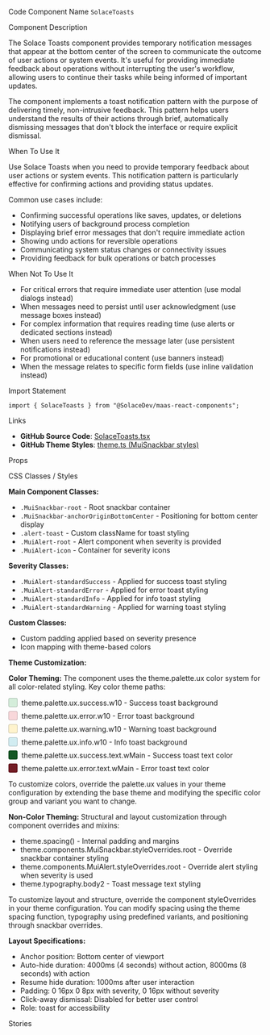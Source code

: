 
<Meta of={SolaceToastsStories} />

<Title>Solace Toasts</Title>

<Description of={SolaceToastsStories} />

<Subtitle>Code Component Name</Subtitle>
`SolaceToasts`

<Subtitle>Component Description</Subtitle>

The Solace Toasts component provides temporary notification messages that appear at the bottom center of the screen to communicate the outcome of user actions or system events. It's useful for providing immediate feedback about operations without interrupting the user's workflow, allowing users to continue their tasks while being informed of important updates.

The component implements a toast notification pattern with the purpose of delivering timely, non-intrusive feedback. This pattern helps users understand the results of their actions through brief, automatically dismissing messages that don't block the interface or require explicit dismissal.

<Subtitle>When To Use It</Subtitle>

Use Solace Toasts when you need to provide temporary feedback about user actions or system events. This notification pattern is particularly effective for confirming actions and providing status updates.

Common use cases include:

- Confirming successful operations like saves, updates, or deletions
- Notifying users of background process completion
- Displaying brief error messages that don't require immediate action
- Showing undo actions for reversible operations
- Communicating system status changes or connectivity issues
- Providing feedback for bulk operations or batch processes

<Subtitle>When Not To Use It</Subtitle>

- For critical errors that require immediate user attention (use modal dialogs instead)
- When messages need to persist until user acknowledgment (use message boxes instead)
- For complex information that requires reading time (use alerts or dedicated sections instead)
- When users need to reference the message later (use persistent notifications instead)
- For promotional or educational content (use banners instead)
- When the message relates to specific form fields (use inline validation instead)

<Subtitle>Import Statement</Subtitle>

```tsx
import { SolaceToasts } from "@SolaceDev/maas-react-components";
```

<Subtitle>Links</Subtitle>

- **GitHub Source Code**: [SolaceToasts.tsx](https://github.com/SolaceDev/maas-react-components/blob/main/src/components/SolaceToasts.tsx)
- **GitHub Theme Styles**: <a href="https://github.com/SolaceDev/maas-react-components/blob/main/src/resources/theme.ts#:~:text=MuiSnackbar" target="_blank">theme.ts (MuiSnackbar styles)</a>

<Subtitle>Props</Subtitle>

<ArgTypes of={SolaceToastsStories} />

<Subtitle>CSS Classes / Styles</Subtitle>

**Main Component Classes:**

- `.MuiSnackbar-root` - Root snackbar container
- `.MuiSnackbar-anchorOriginBottomCenter` - Positioning for bottom center display
- `.alert-toast` - Custom className for toast styling
- `.MuiAlert-root` - Alert component when severity is provided
- `.MuiAlert-icon` - Container for severity icons

**Severity Classes:**

- `.MuiAlert-standardSuccess` - Applied for success toast styling
- `.MuiAlert-standardError` - Applied for error toast styling
- `.MuiAlert-standardInfo` - Applied for info toast styling
- `.MuiAlert-standardWarning` - Applied for warning toast styling

**Custom Classes:**

- Custom padding applied based on severity presence
- Icon mapping with theme-based colors

**Theme Customization:**

**Color Theming:**
The component uses the theme.palette.ux color system for all color-related styling. Key color theme paths:

<div style="display: flex; align-items: center; margin: 8px 0;">
	<div style="width: 16px; height: 16px; background-color: #D4EDDA; border: 1px solid rgba(0,0,0,0.2); border-radius: 3px; margin-right: 8px;"></div>
	<span>theme.palette.ux.success.w10 - Success toast background</span>
</div>
<div style="display: flex; align-items: center; margin: 8px 0;">
	<div style="width: 16px; height: 16px; background-color: #F8D7DA; border: 1px solid rgba(0,0,0,0.2); border-radius: 3px; margin-right: 8px;"></div>
	<span>theme.palette.ux.error.w10 - Error toast background</span>
</div>
<div style="display: flex; align-items: center; margin: 8px 0;">
	<div style="width: 16px; height: 16px; background-color: #FFF3CD; border: 1px solid rgba(0,0,0,0.2); border-radius: 3px; margin-right: 8px;"></div>
	<span>theme.palette.ux.warning.w10 - Warning toast background</span>
</div>
<div style="display: flex; align-items: center; margin: 8px 0;">
	<div style="width: 16px; height: 16px; background-color: #D1ECF1; border: 1px solid rgba(0,0,0,0.2); border-radius: 3px; margin-right: 8px;"></div>
	<span>theme.palette.ux.info.w10 - Info toast background</span>
</div>
<div style="display: flex; align-items: center; margin: 8px 0;">
	<div style="width: 16px; height: 16px; background-color: #155724; border: 1px solid rgba(0,0,0,0.2); border-radius: 3px; margin-right: 8px;"></div>
	<span>theme.palette.ux.success.text.wMain - Success toast text color</span>
</div>
<div style="display: flex; align-items: center; margin: 8px 0;">
	<div style="width: 16px; height: 16px; background-color: #721C24; border: 1px solid rgba(0,0,0,0.2); border-radius: 3px; margin-right: 8px;"></div>
	<span>theme.palette.ux.error.text.wMain - Error toast text color</span>
</div>

To customize colors, override the palette.ux values in your theme configuration by extending the base theme and modifying the specific color group and variant you want to change.

**Non-Color Theming:**
Structural and layout customization through component overrides and mixins:

- theme.spacing() - Internal padding and margins
- theme.components.MuiSnackbar.styleOverrides.root - Override snackbar container styling
- theme.components.MuiAlert.styleOverrides.root - Override alert styling when severity is used
- theme.typography.body2 - Toast message text styling

To customize layout and structure, override the component styleOverrides in your theme configuration. You can modify spacing using the theme spacing function, typography using predefined variants, and positioning through snackbar overrides.

**Layout Specifications:**

- Anchor position: Bottom center of viewport
- Auto-hide duration: 4000ms (4 seconds) without action, 8000ms (8 seconds) with action
- Resume hide duration: 1000ms after user interaction
- Padding: 0 16px 0 8px with severity, 0 16px without severity
- Click-away dismissal: Disabled for better user control
- Role: toast for accessibility

<Subtitle>Stories</Subtitle>

<CustomStories />
